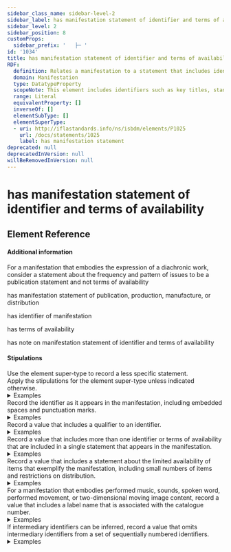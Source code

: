```yaml
---
sidebar_class_name: sidebar-level-2
sidebar_label: has manifestation statement of identifier and terms of availability
sidebar_level: 2
sidebar_position: 8
customProps:
  sidebar_prefix: '   ├─ '
id: '1034'
title: has manifestation statement of identifier and terms of availability
RDF:
  definition: Relates a manifestation to a statement that includes identifiers of the manifestation and general information about obtaining items that exemplify the manifestation.
  domain: Manifestation
  type: DatatypeProperty
  scopeNote: This element includes identifiers such as key titles, standard numbers, catalogue numbers, plate numbers, and chronological and numeric designations. Terms of availability include limitations on the number of exemplars, the cost, or an indication that there is no cost, of purchasing or borrowing an exemplar, and the categories of agent to whom the terms apply.
  range: Literal
  equivalentProperty: []
  inverseOf: []
  elementSubType: []
  elementSuperType:
  - uri: http://iflastandards.info/ns/isbdm/elements/P1025
    url: /docs/statements/1025
    label: has manifestation statement
deprecated: null
deprecatedInVersion: null
willBeRemovedInVersion: null
---
```

# has manifestation statement of identifier and terms of availability

## Element Reference
<ElementReference frontMatter={frontMatter} />

#### Additional information

<div className="guid">
    <p>For a manifestation that embodies the expression of a diachronic work, consider a statement about the frequency and pattern of issues to be a publication statement and not terms of availability</p>
    <SeeAlso><InLink href="/docs/statements/1030">has manifestation statement of publication, production, manufacture, or distribution</InLink></SeeAlso>
</div>

<SeeAlso><InLink href="/docs/relationships/1111">has identifier of manifestation</InLink></SeeAlso>

<SeeAlso><InLink href="/docs/attributes/1238">has terms of availability</InLink></SeeAlso>

<SeeAlso><InLink href="/docs/notes/1202">has note on manifestation statement of identifier and terms of availability</InLink></SeeAlso>

#### Stipulations

<div className="stip">
  Use the element super-type to record a less specific statement.
</div>

<div className="stip">
  Apply the stipulations for the element super-type unless indicated otherwise.
  
  <details>
  <summary>Examples</summary>
  
  | Property | Value |
  |:---------|:------|
  | has manifestation statement of identifier and terms of availability | "Not for resale." |
  
  *[Full example: <InLink href="/docs/fullex/fx034">Stax uncovered! (2023; H Bauer Publishing Ltd; audio disc)</InLink>.]*
  </details>
</div>

<div className="stip">
  Record the identifier as it appears in the manifestation, including embedded spaces and punctuation marks.
  
  <details>
  <summary>Examples</summary>
  
  | Property | Value |
  |:---------|:------|
  | has manifestation statement of identifier and terms of availability | "ISBN 953-222-077-1" |
  
  *[Full example: <InLink href="/docs/fullex/fx019">Hakerska etika i duh informacijskog doba (2002; Naklada Jesenski i Turk; svezak)</InLink>.]*
  <hr />
  
  | Property | Value |
  |:---------|:------|
  | has manifestation statement of identifier and terms of availability | "ISSN 2813-2696" |
  
  *[Full example: <InLink href="/docs/fullex/fx015">myScience Canada (2008-; Scimetrica; online resource)</InLink>.]*
  </details>
</div>

<div className="stip">
  Record a value that includes a qualifier to an identifier.
  
  <details>
  <summary>Examples</summary>
  
  | Property | Value |
  |:---------|:------|
  | has manifestation statement of identifier and terms of availability | "HB ISBN 978-1-4087-0515-5" |
  </details>
</div>

<div className="stip">
  Record a value that includes more than one identifier or terms of availability that are included in a single statement that appears in the manifestation.
  
  <details>
  <summary>Examples</summary>
  
  | Property | Value |
  |:---------|:------|
  | has manifestation statement of identifier and terms of availability | "ISBN 978-1-78330-185-6 (paperback), ISBN 978-1-78330-186-7 (hardback), ISBN 978-1-783-250-5 (e-book)" |
  
  *[Full example: <InLink href="/docs/fullex/fx002">Open licensing for cultural heritage (2017; Facet Publishing; volume; perfect binding)</InLink>.]*
  </details>
</div>

<div className="stip">
  Record a value that includes a statement about the limited availability of items that exemplify the manifestation, including small numbers of items and restrictions on distribution.
  
  <details>
  <summary>Examples</summary>
  
  | Property | Value |
  |:---------|:------|
  | has manifestation statement of identifier and terms of availability | "Il a été tiré 15 exemplaires sur alfa cellunaf numéroté de 1 a 15 dont 5 hors commerce constituant l'édition originale" |
  
  *[Full example: <InLink href="/docs/fullex/fx028">Incendie (1954; Éditions du Seuil; volume; livre broché)</InLink>.]*
  </details>
</div>

<div className="stip">
  For a manifestation that embodies performed music, sounds, spoken word, performed movement, or two-dimensional moving image content, record a value that includes a label name that is associated with the catalogue number.
  
  <details>
  <summary>Examples</summary>
  
  | Property | Value |
  |:---------|:------|
  | has manifestation statement of identifier and terms of availability | "AMMP CD0209" |
  </details>
</div>

<div className="stip">
  If intermediary identifiers can be inferred, record a value that omits intermediary identifiers from a set of sequentially numbered identifiers.
  
  <details>
  <summary>Examples</summary>
  
  | Property | Value |
  |:---------|:------|
  | has manifestation statement of identifier and terms of availability | "ART220BD/1 … 8" |
  
  <hr />
  
  | Property | Value |
  |:---------|:------|
  | has manifestation statement of identifier and terms of availability | "8 disks are numbered sequentially." |
  </details>
</div>
